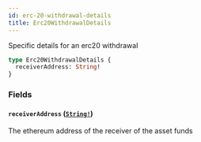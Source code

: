```yaml
---
id: erc-20-withdrawal-details
title: Erc20WithdrawalDetails
---
```


Specific details for an erc20 withdrawal

```graphql
type Erc20WithdrawalDetails {
  receiverAddress: String!
}
```

### Fields

#### `receiverAddress` ([`String!`](/docs/graphql/scalars/string))

The ethereum address of the receiver of the asset funds
